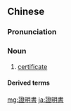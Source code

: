 {{also|证明书}}
==Chinese==
{{zh-forms|s=证明书|type=21}}

===Pronunciation===
{{zh-pron
|m=zhèngmíngshū
|c=zing3 ming4 syu1
|mn=chèng-bêng-su
|cat=n
}}

===Noun===
{{zh-noun}}

# [[certificate]]

====Derived terms====
{{zh-der|出生證明書|死亡證明書}}

[[mg:證明書]]
[[ja:證明書]]